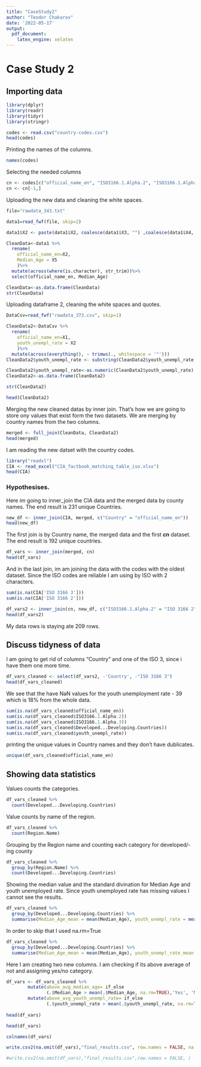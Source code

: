 ```yaml
---
title: "CaseStudy2"
author: "Teodor Chakarov"
date: '2022-05-17'
output: 
  pdf_document:
    latex_engine: xelatex
---
```

# Case Study 2

## Importing data
```r
library(dplyr)
library(readr)
library(tidyr)
library(stringr)

codes <- read.csv("country-codes.csv")
head(codes)

```

Printing the names of the columns.
```r
names(codes)
```

Selecting the needed columns
```r
cn <- codes[c("official_name_en", "ISO3166.1.Alpha.2", "ISO3166.1.Alpha.3", "Developed...Developing.Countries", "Region.Name", "Sub.region.Name")]
cn <- cn[-1,]
```


Uploading the new data and cleaning the white spaces.
```r
file="rawdata_343.txt"

data1=read_fwf(file, skip=2)

data1$X2 <- paste(data1$X2, coalesce(data1$X3, "") ,coalesce(data1$X4, "") )

CleanData<-data1 %>% 
  rename(
    official_name_en=X2,
    Median_Age = X5
    )%>%
  mutate(across(where(is.character), str_trim))%>%
  select(official_name_en, Median_Age)

CleanData<-as.data.frame(CleanData)
str(CleanData)
```

Uploading dataframe 2, cleaning the white spaces and quotes.
```r
DataCsv=read_fwf("rawdata_373.csv", skip=1)

CleanData2<-DataCsv %>% 
  rename(
    official_name_en=X1,
    youth_unempl_rate = X2
    )%>%
  mutate(across(everything(), ~ trimws(., whitespace = '"')))
CleanData2$youth_unempl_rate <- substring(CleanData2$youth_unempl_rate, 2)

CleanData2$youth_unempl_rate<-as.numeric(CleanData2$youth_unempl_rate)
CleanData2<-as.data.frame(CleanData2)

str(CleanData2)
```
```r
head(CleanData2)
```

Merging the new cleaned datas by inner join. That's how we are going to store ony values that exist form the two datasets. We are merging by country names from the two columns.
```r
merged <- full_join(CleanData, CleanData2)
head(merged)

```

I am reading the new datset with the country codes.
```r
library("readxl")
CIA <- read_excel("CIA_factbook_matching_table_iso.xlsx")
head(CIA)
```
### Hypothesises.

Here im going to inner_join the CIA data and the merged data by county names. The end result is 231 unique Countries.
```r
new_df <- inner_join(CIA, merged, c("Country" = "official_name_en"))
head(new_df)
```
The first join is by Country name, the merged data and the first ***cn*** dataset. The end result is 192 unique countries.

```r
df_vars <- inner_join(merged, cn)
head(df_vars)
```

And in the last join, im am joining the data with the codes with the oldest dataset. Since the ISO codes are reliable I am using by ISO with 2 characters.
```r
sum(is.na(CIA['ISO 3166 3']))
sum(is.na(CIA['ISO 3166 2']))
```


```r
df_vars2 <- inner_join(cn, new_df, c("ISO3166.1.Alpha.2" = "ISO 3166 2"))
head(df_vars2)
```
My data rows is staying ate 209 rows.


## Discuss tidyness of data
I am going to get rid of columns "Country" and one of the ISO 3, since i have them one more time.
```r
df_vars_cleaned <- select(df_vars2, -'Country', -"ISO 3166 3")
head(df_vars_cleaned)
```

We see that the have NaN values for the youth unemployment rate - 39 which is 18% from the whole data.
```r
sum(is.na(df_vars_cleaned$official_name_en))
sum(is.na(df_vars_cleaned$ISO3166.1.Alpha.2))
sum(is.na(df_vars_cleaned$ISO3166.1.Alpha.3))
sum(is.na(df_vars_cleaned$Developed...Developing.Countries))
sum(is.na(df_vars_cleaned$youth_unempl_rate))
```
printing the unique values in Country names and they don't have dublicates. 
```r
unique(df_vars_cleaned$official_name_en)
```

## Showing data statistics
Values counts the categories.
```r
df_vars_cleaned %>%
  count(Developed...Developing.Countries)
```

Value counts by name of the region.
```r
df_vars_cleaned %>%
  count(Region.Name)
```

Grouping by the Region name and counting each category for developed/-ing county
```r
df_vars_cleaned %>%
  group_by(Region.Name) %>%
  count(Developed...Developing.Countries)
```

Showing the median value and the standard divination for Median Age and youth unemployed rate. Since youth unemployed rate has missing values I cannot see the results.
```r
df_vars_cleaned %>%
  group_by(Developed...Developing.Countries) %>%
  summarise(Median_Age_mean = mean(Median_Age), youth_unempl_rate = mean(youth_unempl_rate), Median_Age_sdt = sd(Median_Age), youth_unempl_rate_sdt = sd(youth_unempl_rate))
```

In order to skip that I used na.rm=True
```r
df_vars_cleaned %>%
  group_by(Developed...Developing.Countries) %>%
  summarise(Median_Age_mean = mean(Median_Age), youth_unempl_rate_mean = mean(youth_unempl_rate, na.rm=TRUE), Median_Age_sdt = sd(Median_Age), youth_unempl_rate_sdt = sd(youth_unempl_rate, na.rm=TRUE))
```

Here I am creating two new columns. I am checking if its above average of not and assigning yes/no category.
```r
df_vars <- df_vars_cleaned %>%
        mutate(above_avg_median_age= if_else
               (.$Median_Age > mean(.$Median_Age, na.rm=TRUE),'Yes', 'No')) %>%
        mutate(above_avg_youth_unempl_rate= if_else
               (.$youth_unempl_rate > mean(.$youth_unempl_rate, na.rm=TRUE), 'Yes', 'No'))
  
head(df_vars)
```


```r
head(df_vars)
```

```r
colnames(df_vars)
```




```r
write.csv2(na.omit(df_vars),"final_results.csv", row.names = FALSE, na = ".")
```

```r

#write.csv2(na.omit(df_vars),"final_results.csv",row.names = FALSE, )
```

